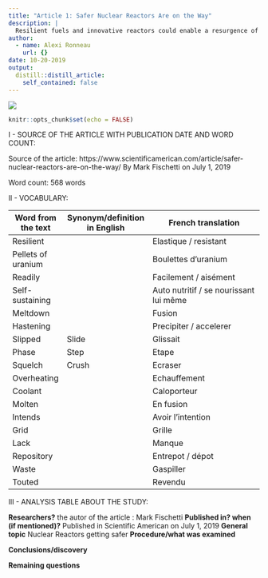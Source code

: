 ```yaml
---
title: "Article 1: Safer Nuclear Reactors Are on the Way"
description: |
  Resilient fuels and innovative reactors could enable a resurgence of nuclear power
author:
  - name: Alexi Ronneau
    url: {}
date: 10-20-2019
output:
  distill::distill_article:
    self_contained: false
---
```


 ![](/home/sv/Downloads/Le-nucleaire-article-1.jpg)

```r
knitr::opts_chunk$set(echo = FALSE)
```

I - SOURCE OF THE ARTICLE WITH PUBLICATION DATE AND WORD COUNT:

Source of the article: https://www.scientificamerican.com/article/safer-nuclear-reactors-are-on-the-way/    By Mark Fischetti on July 1, 2019

Word count: 568 words

II - VOCABULARY: 

| Word from the text | Synonym/definition in English | French translation                     |
| ------------------ | ----------------------------- | -------------------------------------- |
| Resilient          |                               | Elastique / resistant                  |
| Pellets of uranium |                               | Boulettes d'uranium                    |
| Readily            |                               | Facilement / aisément                  |
| Self-sustaining    |                               | Auto nutritif / se nourissant lui même |
| Meltdown           |                               | Fusion                                 |
| Hastening          |                               | Precipiter / accelerer                 |
| Slipped            | Slide                         | Glissait                               |
| Phase              | Step                          | Etape                                  |
| Squelch            | Crush                         | Ecraser                                |
| Overheating        |                               | Echauffement                           |
| Coolant            |                               | Caloporteur                            |
| Molten             |                               | En fusion                              |
| Intends            |                               | Avoir l'intention                      |
| Grid               |                               | Grille                                 |
| Lack               |                               | Manque                                 |
| Repository         |                               | Entrepot / dépot                       |
| Waste              |                               | Gaspiller                              |
| Touted             |                               | Revendu                                |

III - ANALYSIS TABLE ABOUT THE STUDY: 

**Researchers?**
the autor of the article : Mark Fischetti
**Published in? when (if mentioned)?**
Published in Scientific American on July 1, 2019
**General topic**
Nuclear Reactors getting safer
**Procedure/what was examined**

**Conclusions/discovery**

**Remaining questions**

